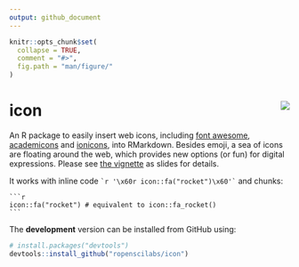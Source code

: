 ```yaml
---
output: github_document
---
```


<!-- README.md is generated from README.Rmd. Please edit that file -->

```r
knitr::opts_chunk$set(
  collapse = TRUE,
  comment = "#>",
  fig.path = "man/figure/"
)
```

# icon <img src="man/figure/logo.png" align="right" />

<!-- [![Travis-CI Build Status](https://travis-ci.org/earowang/icon.svg?branch=master)](https://travis-ci.org/earowang/icon) -->
<!-- [![CRAN_Status_Badge](http://www.r-pkg.org/badges/version/icon)](https://cran.r-project.org/package=icon) -->
<!-- [![Downloads](http://cranlogs.r-pkg.org/badges/icon?color=brightgreen)](https://cran.r-project.org/package=icon) -->

An R package to easily insert web icons, including [font awesome](http://fontawesome.io), [academicons](http://jpswalsh.github.io/academicons/) and [ionicons](http://ionicons.com), into RMarkdown. Besides emoji, a sea of icons are floating around the web, which provides new options (or fun) for digital expressions. Please see [the vignette](http://www.mitchelloharawild.com/icon) as slides for details.

It works with inline code `` `r '\x60r icon::fa("rocket")\x60'` `` and chunks:

````
```r
icon::fa("rocket") # equivalent to icon::fa_rocket()
```
````

The **development** version can be installed from GitHub using:

```r
# install.packages("devtools")
devtools::install_github("ropenscilabs/icon")
```
